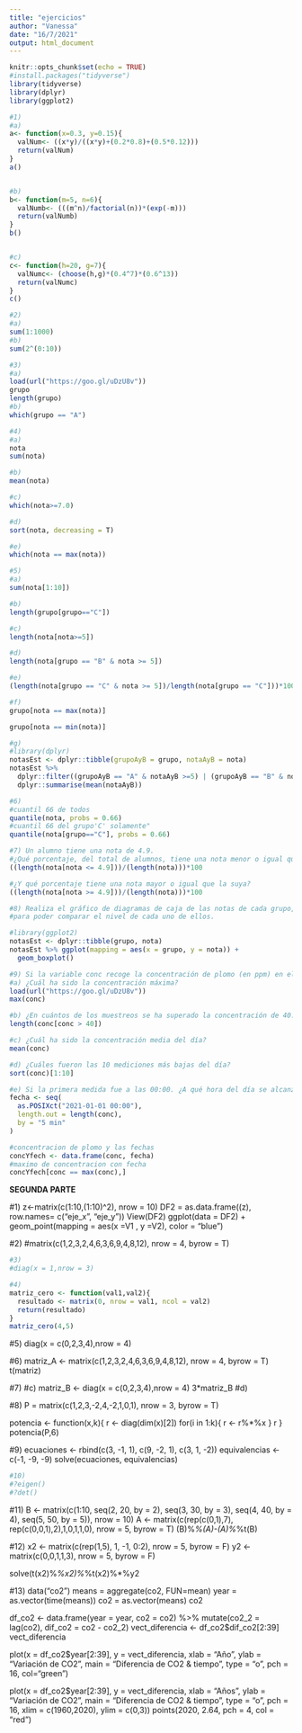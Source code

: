 ```yaml
---
title: "ejercicios"
author: "Vanessa"
date: "16/7/2021"
output: html_document
---
```


```r
knitr::opts_chunk$set(echo = TRUE)
#install.packages("tidyverse")
library(tidyverse)
library(dplyr)
library(ggplot2)

#1)
#a) 
a<- function(x=0.3, y=0.15){
  valNum<- ((x*y)/((x*y)+(0.2*0.8)+(0.5*0.12)))
  return(valNum)
}
a()


#b)
b<- function(m=5, n=6){
  valNumb<- (((m^n)/factorial(n))*(exp(-m)))
  return(valNumb)
}
b()


#c)
c<- function(h=20, g=7){
  valNumc<- (choose(h,g)*(0.4^7)*(0.6^13))
  return(valNumc)
}
c()
```

```r
#2)
#a)
sum(1:1000)
#b)
sum(2^(0:10))
```

```r
#3)
#a)
load(url("https://goo.gl/uDzU8v"))
grupo
length(grupo)
#b)
which(grupo == "A")
```

```r
#4)
#a)
nota
sum(nota)

#b)
mean(nota)

#c)
which(nota>=7.0)

#d)
sort(nota, decreasing = T)

#e)
which(nota == max(nota))
```


```r
#5)
#a)
sum(nota[1:10])

#b)
length(grupo[grupo=="C"])

#c)
length(nota[nota>=5])

#d)
length(nota[grupo == "B" & nota >= 5])

#e)
(length(nota[grupo == "C" & nota >= 5])/length(nota[grupo == "C"]))*100

#f)
grupo[nota == max(nota)]

grupo[nota == min(nota)]

#g)
#library(dplyr)
notasEst <- dplyr::tibble(grupoAyB = grupo, notaAyB = nota)
notasEst %>%
  dplyr::filter((grupoAyB == "A" & notaAyB >=5) | (grupoAyB == "B" & notaAyB >= 5)) %>%
  dplyr::summarise(mean(notaAyB))
```

```r
#6)
#cuantil 66 de todos
quantile(nota, probs = 0.66)
#cuantil 66 del grupo'C' solamente"
quantile(nota[grupo=="C"], probs = 0.66)
```

```r
#7) Un alumno tiene una nota de 4.9.
#¿Qué porcentaje, del total de alumnos, tiene una nota menor o igual que la suya? 
((length(nota[nota <= 4.9]))/(length(nota)))*100

#¿Y qué porcentaje tiene una nota mayor o igual que la suya?
((length(nota[nota >= 4.9]))/(length(nota)))*100
```

```r
#8) Realiza el gráfico de diagramas de caja de las notas de cada grupo,
#para poder comparar el nivel de cada uno de ellos.

#library(ggplot2)
notasEst <- dplyr::tibble(grupo, nota)
notasEst %>% ggplot(mapping = aes(x = grupo, y = nota)) +
  geom_boxplot()
```

```r
#9) Si la variable conc recoge la concentración de plomo (en ppm) en el aire de cierta zona durante un día completo
#a) ¿Cuál ha sido la concentración máxima?
load(url("https://goo.gl/uDzU8v"))
max(conc)

#b) ¿En cuántos de los muestreos se ha superado la concentración de 40.0 ppm?
length(conc[conc > 40])

#c) ¿Cuál ha sido la concentración media del día?
mean(conc)

#d) ¿Cuáles fueron las 10 mediciones más bajas del día?
sort(conc)[1:10]

#e) Si la primera medida fue a las 00:00. ¿A qué hora del día se alcanzó la concentración máxima?
fecha <- seq(
  as.POSIXct("2021-01-01 00:00"),
  length.out = length(conc),
  by = "5 min"
)

#concentracion de plomo y las fechas
concYfech <- data.frame(conc, fecha)
#maximo de concentracion con fecha
concYfech[conc == max(conc),]
```


**SEGUNDA PARTE**


#1)
z<-matrix(c(1:10,(1:10)^2), nrow = 10)
DF2 = as.data.frame((z), row.names= c("eje_x", "eje_y"))
View(DF2)
ggplot(data = DF2) +
  geom_point(mapping = aes(x =V1 , y =V2), color = "blue")



#2)
#matrix(c(1,2,3,2,4,6,3,6,9,4,8,12), nrow = 4, byrow = T)


```r
#3)
#diag(x = 1,nrow = 3)
```

```r
#4)
matriz_cero <- function(val1,val2){
  resultado <- matrix(0, nrow = val1, ncol = val2)
  return(resultado)
}
matriz_cero(4,5)
```


#5)
diag(x = c(0,2,3,4),nrow = 4)



#6)
matriz_A <- matrix(c(1,2,3,2,4,6,3,6,9,4,8,12), nrow = 4, byrow = T)
t(matriz)



#7)
#c)
matriz_B <- diag(x = c(0,2,3,4),nrow = 4)
3*matriz_B
#d)



#8)
P = matrix(c(1,2,3,-2,4,-2,1,0,1), nrow = 3, byrow = T)

potencia <- function(x,k){
  r <- diag(dim(x)[2])
  for(i in 1:k){
    r <- r%*%x
  }
  r
}
potencia(P,6)



#9)
ecuaciones <- rbind(c(3, -1, 1), 
            c(9, -2, 1), 
            c(3, 1, -2))
equivalencias <- c(-1, -9, -9)
solve(ecuaciones, equivalencias)


```r
#10)
#?eigen()
#?det()
```


#11)
B <- matrix(c(1:10, seq(2, 20, by = 2), seq(3, 30, by = 3), seq(4, 40, by = 4), 
              seq(5, 50, by = 5)), nrow = 10)
A <- matrix(c(rep(c(0,1),7), rep(c(0,0,1),2),1,0,1,1,0), nrow = 5, byrow = T)
(B)%*%(A)-(A)%*%t(B)



#12)
x2 <- matrix(c(rep(1,5), 1, -1, 0:2), nrow = 5, byrow = F)
y2 <- matrix(c(0,0,1,1,3), nrow = 5, byrow = F)

solve(t(x2)%*%x2)%*%t(x2)%*%y2



#13)
data("co2")
means = aggregate(co2, FUN=mean)
year = as.vector(time(means))
co2 = as.vector(means)
co2

df_co2 <- data.frame(year = year, co2 = co2) %>%
  mutate(co2_2 = lag(co2), dif_co2 = co2 - co2_2)
vect_diferencia <- df_co2$dif_co2[2:39]
vect_diferencia

plot(x = df_co2$year[2:39], y = vect_diferencia, xlab = "Año", ylab = "Variación de CO2",
     main = "Diferencia de CO2 & tiempo", type = "o", pch = 16, col="green")

plot(x = df_co2$year[2:39], y = vect_diferencia, xlab = "Años", ylab = "Variación de CO2",
     main = "Diferencia de CO2 & tiempo", type = "o", pch = 16, xlim = c(1960,2020),
     ylim = c(0,3))
points(2020, 2.64, pch = 4, col = "red")




